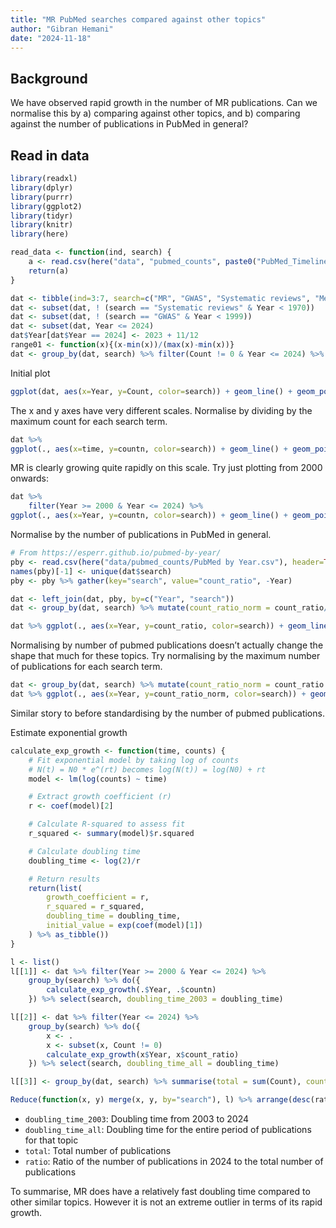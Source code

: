 ```yaml
---
title: "MR PubMed searches compared against other topics"
author: "Gibran Hemani"
date: "2024-11-18"
---
```


## Background

We have observed rapid growth in the number of MR publications. Can we normalise this by a) comparing against other topics, and b) comparing against the number of publications in PubMed in general?


## Read in data

```r
library(readxl)
library(dplyr)
library(purrr)
library(ggplot2)
library(tidyr)
library(knitr)
library(here)

read_data <- function(ind, search) {
    a <- read.csv(here("data", "pubmed_counts", paste0("PubMed_Timeline_results_by_Year-", ind, ".csv")), skip=1, header=TRUE) %>% mutate(search = search)
    return(a)
}

dat <- tibble(ind=3:7, search=c("MR", "GWAS", "Systematic reviews", "Meta-analysis", "Mediation analysis")) %>% pmap(., read_data) %>% bind_rows() %>% as_tibble()
dat <- subset(dat, ! (search == "Systematic reviews" & Year < 1970))
dat <- subset(dat, ! (search == "GWAS" & Year < 1999))
dat <- subset(dat, Year <= 2024)
dat$Year[dat$Year == 2024] <- 2023 + 11/12
range01 <- function(x){(x-min(x))/(max(x)-min(x))}
dat <- group_by(dat, search) %>% filter(Count != 0 & Year <= 2024) %>% mutate(countn = Count / max(Count), time = range01(Year)) %>% ungroup()

```

Initial plot

```r
ggplot(dat, aes(x=Year, y=Count, color=search)) + geom_line() + geom_point() + facet_wrap(~search, scale="free")
```

The x and y axes have very different scales. Normalise by dividing by the maximum count for each search term.

```r
dat %>%
ggplot(., aes(x=time, y=countn, color=search)) + geom_line() + geom_point() + scale_colour_brewer(type="qual") + labs(x="Total time", y="Count (normalised)")
```

MR is clearly growing quite rapidly on this scale. Try just plotting from 2000 onwards:

```r
dat %>%
    filter(Year >= 2000 & Year <= 2024) %>%
ggplot(., aes(x=Year, y=countn, color=search)) + geom_line() + geom_point() + scale_colour_brewer(type="qual")
```

Normalise by the number of publications in PubMed in general.

```r
# From https://esperr.github.io/pubmed-by-year/
pby <- read.csv(here("data/pubmed_counts/PubMed by Year.csv"), header=TRUE) %>% as_tibble()
names(pby)[-1] <- unique(dat$search)
pby <- pby %>% gather(key="search", value="count_ratio", -Year) 

dat <- left_join(dat, pby, by=c("Year", "search"))
dat <- group_by(dat, search) %>% mutate(count_ratio_norm = count_ratio/max(count_ratio, na.rm=T)) %>% ungroup()

dat %>% ggplot(., aes(x=Year, y=count_ratio, color=search)) + geom_line() + geom_point() + scale_colour_brewer(type="qual")
```

Normalising by number of pubmed publications doesn't actually change the shape that much for these topics. Try normalising by the maximum number of publications for each search term.

```r
dat <- group_by(dat, search) %>% mutate(count_ratio_norm = count_ratio / max(count_ratio, na.rm=T)) %>% ungroup()
dat %>% ggplot(., aes(x=Year, y=count_ratio_norm, color=search)) + geom_line() + geom_point() + scale_colour_brewer(type="qual")
```

Similar story to before standardising by the number of pubmed publications.

Estimate exponential growth


```r
calculate_exp_growth <- function(time, counts) {
    # Fit exponential model by taking log of counts
    # N(t) = N0 * e^(rt) becomes log(N(t)) = log(N0) + rt
    model <- lm(log(counts) ~ time)

    # Extract growth coefficient (r)
    r <- coef(model)[2]

    # Calculate R-squared to assess fit
    r_squared <- summary(model)$r.squared

    # Calculate doubling time
    doubling_time <- log(2)/r

    # Return results
    return(list(
        growth_coefficient = r,
        r_squared = r_squared,
        doubling_time = doubling_time,
        initial_value = exp(coef(model)[1])
    ) %>% as_tibble())
}

l <- list()
l[[1]] <- dat %>% filter(Year >= 2000 & Year <= 2024) %>%
    group_by(search) %>% do({
        calculate_exp_growth(.$Year, .$countn)
    }) %>% select(search, doubling_time_2003 = doubling_time)

l[[2]] <- dat %>% filter(Year <= 2024) %>%
    group_by(search) %>% do({
        x <- .
        x <- subset(x, Count != 0)
        calculate_exp_growth(x$Year, x$count_ratio)
    }) %>% select(search, doubling_time_all = doubling_time)

l[[3]] <- group_by(dat, search) %>% summarise(total = sum(Count), count_2024 = max(Count), ratio = count_2024 / total)

Reduce(function(x, y) merge(x, y, by="search"), l) %>% arrange(desc(ratio)) %>% knitr::kable()
```

- `doubling_time_2003`: Doubling time from 2003 to 2024
- `doubling_time_all`: Doubling time for the entire period of publications for that topic
- `total`: Total number of publications
- `ratio`: Ratio of the number of publications in 2024 to the total number of publications

To summarise, MR does have a relatively fast doubling time compared to other similar topics. However it is not an extreme outlier in terms of its rapid growth.

